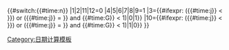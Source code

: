 <includeonly>{{#switch:{{#time:n}}
|1|2|11|12=0
|4|5|6|7|8|9=1
|3={{#ifexpr: ({{#time:j}} < {{Weekday in month|last|sunday|march|{{#time:Y}}}}) or ({{#time:j}} = {{Weekday in month|last|sunday|march|{{#time:Y}}}} and {{#time:G}} < 1)|0|1}}
|10={{#ifexpr: ({{#time:j}} < {{Weekday in month|last|sunday|october|{{#time:Y}}}}) or ({{#time:j}} = {{Weekday in month|last|sunday|october|{{#time:Y}}}} and {{#time:G}} < 1)|1|0}}
}}</includeonly>
<noinclude>
[[Category:日期计算模板]]
</noinclude>